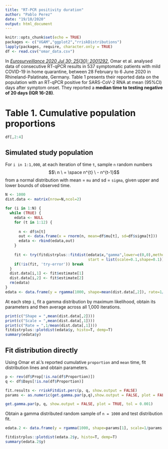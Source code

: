 ```yaml
---
title: "RT-PCR positivity duration"
author: "Pablo Perez"
date: "19/10/2020"
output: html_document
---
```


```r
knitr::opts_chunk$set(echo = TRUE)
packages <- c("VGAM","ggplot2","rriskDistributions")
lapply(packages, require, character.only = TRUE)
df <- read.csv("omar_data.csv")
```

In *[Eurosurveillance 2020 Jul 30; 25(30): 2001292](https://dx.doi.org/10.2807/1560-7917.ES.2020.25.30.2001292)*, Omar et al. analysed data of consecutive RT-qPCR results in 537 symptomatic patients with mild COVID-19 in home quarantine, between 28 February to 6 June 2020 in Rhineland-Palatinate, Germany. Table 1 presents their reported data on the population with an RT-qPCR positive for SARS-CoV-2 RNA at mean (95%CI) days after symptom onset. They reported a **median time to testing negative of 20 days (IQR 16-28)**.

# Table 1. Cumulative population proportions

```r
df[,2:4]
```

## Simulated study population
For `i in 1:1,000`, at each iteration of time `t`, sample `n` random numbers $$\ n \ = \space n^{t} \ - n^{t-1}$$ from a normal distribution with mean = `mu` and sd = `sigma`, given upper and lower bounds of observed time. 

```r
N <- 1000
dist.data <- matrix(nrow=N,ncol=2)

for (i in 1:N) {
  while (TRUE) {
    edata <- NULL
    for (t in 1:12) {
      
      n <- df$n[t]
      out <- data.frame(x = rnorm(n, mean=df$mu[t], sd=df$sigma[t]))
      edata <- rbind(edata,out)
    }
    
    fit <- try(fitdistrplus::fitdist(edata$x,"gamma",lower=c(0,0),method = "mle",
                                     start = list(scale=0.1,shape=0.1)),silent=T)
    if(!is(fit, 'try-error')) break
  }
  dist.data[i,1] <- fit$estimate[1]
  dist.data[i,2] <- fit$estimate[2]
  rm(edata)
}
edata <- data.frame(y = rgamma(1000, shape=mean(dist.data[,2]), rate=1/mean(dist.data[,1])))
```

At each step `i`, fit a gamma distribution by maximum likelihood, obtain its parameters and then average across all 1,000 iterations. 

```r
print(c("Shape = ",mean(dist.data[,2])))
print(c("Scale = ",mean(dist.data[,1])))
print(c("Rate = ",1/mean(dist.data[,1])))
fitdistrplus::plotdist(edata$y, histo=T, demp=T)
summary(edata$y)
```

## Fit distribution directly 

Using Omar et al.'s reported cumulative `proportion`  and `mean` time, fit distribution lines and obtain parameters. 

```r
p <- rev(df$Prop[!is.na(df$Proportion)])
q <- df$Days[!is.na(df$Proportion)]

fit.results <- rriskFitdist.perc(p, q, show.output = FALSE)
params <- as.numeric(get.gamma.par(p,q),show.output = FALSE, plot = FALSE)
```

```r
get.gamma.par(p, q, show.output = FALSE, plot = TRUE, tol = 0.001)

```
Obtain a gamma distributed random sample of `n = 1000` and test distribution fit. 

```r
edata.2 <- data.frame(y = rgamma(1000, shape=params[1], scale=1/params[2]))
```
```r
fitdistrplus::plotdist(edata.2$y, histo=T, demp=T)
summary(edata.2$y)
```